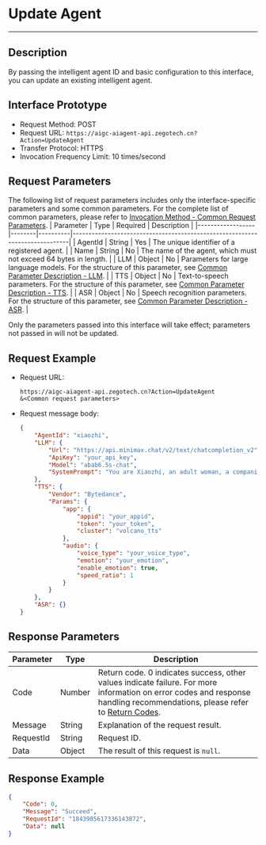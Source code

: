 # Update Agent

---

## Description

By passing the intelligent agent ID and basic configuration to this interface, you can update an existing intelligent agent.

## Interface Prototype

- Request Method: POST
- Request URL: `https://aigc-aiagent-api.zegotech.cn?Action=UpdateAgent`
- Transfer Protocol: HTTPS
- Invocation Frequency Limit: 10 times/second

## Request Parameters

The following list of request parameters includes only the interface-specific parameters and some common parameters. For the complete list of common parameters, please refer to [Invocation Method - Common Request Parameters](./../Accessing%20Server%20APIs.mdx#common-parameters).
| Parameter         | Type   | Required | Description                                                                 |
|------------------|--------|----------|-----------------------------------------------------------------------------|
| AgentId          | String | Yes      | The unique identifier of a registered agent.                                 |
| Name             | String | No       | The name of the agent, which must not exceed 64 bytes in length.            |
| LLM              | Object | No       | Parameters for large language models. For the structure of this parameter, see [Common Parameter Description - LLM](./../Common%20Parameter%20Description.mdx#llm). |
| TTS              | Object | No       | Text-to-speech parameters. For the structure of this parameter, see [Common Parameter Description - TTS](./../Common%20Parameter%20Description.mdx#tts). |
| ASR              | Object | No       | Speech recognition parameters. For the structure of this parameter, see [Common Parameter Description - ASR](./../Common%20Parameter%20Description.mdx#asr). |

<Note title="Note">
Only the parameters passed into this interface will take effect; parameters not passed in will not be updated.
</Note>

## Request Example

- Request URL:

    ```https
    https://aigc-aiagent-api.zegotech.cn?Action=UpdateAgent
    &<Common request parameters>
    ```

- Request message body:
    ```json
    {
        "AgentId": "xiaozhi",
        "LLM": {
            "Url": "https://api.minimax.chat/v2/text/chatcompletion_v2",
            "ApiKey": "your_api_key",
            "Model": "abab6.5s-chat",
            "SystemPrompt": "You are Xiaozhi, an adult woman, a companion assistant **created by ZEGO**. knowledgeable in both astronomy and geography, intelligent, wise, enthusiastic, and friendly. \nDialogue requirements: 1. Dialogue with users according to the requirements of the persona. \n2.No more than 100 words."
        },
        "TTS": {
            "Vendor": "Bytedance",
            "Params": {
                "app": {
                    "appid": "your_appid",
                    "token": "your_token",
                    "cluster": "volcano_tts"
                },
                "audio": {
                    "voice_type": "your_voice_type",
                    "emotion": "your_emotion",
                    "enable_emotion": true,
                    "speed_ratio": 1
                }
            }
        },
        "ASR": {}
    }
    ```

## Response Parameters

| Parameter | Type | Description |
|----------|------|-------------|
| Code | Number | Return code. 0 indicates success, other values indicate failure. For more information on error codes and response handling recommendations, please refer to [Return Codes](./../Return%20codes.mdx). |
| Message | String | Explanation of the request result. |
| RequestId | String | Request ID. |
| Data | Object | The result of this request is `null`. |

## Response Example

```json
{
    "Code": 0,
    "Message": "Succeed",
    "RequestId": "1843985617336143872",
    "Data": null
}
```